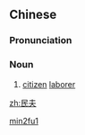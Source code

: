 ==Chinese==
{{zh-forms}}

===Pronunciation===
{{zh-pron
|m=mínfū
|cat=n
}}

===Noun===
{{zh-noun}}

# {{lb|zh|archaic}} [[citizen]] [[laborer]]

[[Category:Mandarin archaic terms|min2fu1]]

[[zh:民夫]]